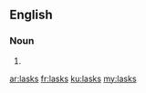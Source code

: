 ==English==

===Noun===
{{head|en|plural}}

# {{plural of|lask|lang=en|nocat=1}}

[[ar:lasks]]
[[fr:lasks]]
[[ku:lasks]]
[[my:lasks]]
